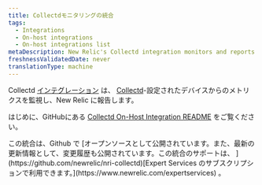 ```yaml
---
title: Collectdモニタリングの統合
tags:
  - Integrations
  - On-host integrations
  - On-host integrations list
metaDescription: New Relic's Collectd integration monitors and reports metrics from Collectd-configured devices to New Relic.
freshnessValidatedDate: never
translationType: machine
---
```


Collectd [インテグレーション](/docs/integrations/new-relic-integrations/getting-started/introduction-infrastructure-integrations) は、 [Collectd](https://collectd.org/wiki/index.php/Main_Page)-設定されたデバイスからのメトリクスを監視し、New Relic に報告します。

はじめに、GitHubにある [Collectd On-Host Integration README](https://github.com/newrelic/nri-collectd) をご覧ください。

<Callout variant="tip">
  この統合は、Github で [オープンソースとして公開されています。また、最新の更新情報として、変更履歴も公開されています。この統合のサポートは、 ](https://github.com/newrelic/nri-collectd)[Expert Services のサブスクリプションで利用できます。](https://www.newrelic.com/expertservices) 。
</Callout>